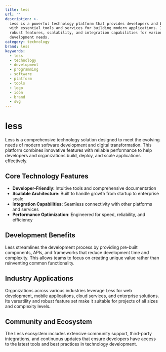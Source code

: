 ```yaml
---
title: less
url: ''
description: >-
  Less is a powerful technology platform that provides developers and businesses
  with essential tools and services for building modern applications. It offers
  robust features, scalability, and integration capabilities for various
  development needs.
category: technology
brand: less
keywords:
  - less
  - technology
  - development
  - programming
  - software
  - platform
  - tools
  - logo
  - icon
  - brand
  - svg
---
```


# less

Less is a comprehensive technology solution designed to meet the evolving needs of modern software development and digital transformation. This platform combines innovative features with reliable performance to help developers and organizations build, deploy, and scale applications effectively.

## Core Technology Features

- **Developer-Friendly**: Intuitive tools and comprehensive documentation
- **Scalable Architecture**: Built to handle growth from startup to enterprise scale
- **Integration Capabilities**: Seamless connectivity with other platforms and services
- **Performance Optimization**: Engineered for speed, reliability, and efficiency

## Development Benefits

Less streamlines the development process by providing pre-built components, APIs, and frameworks that reduce development time and complexity. This allows teams to focus on creating unique value rather than reinventing common functionality.

## Industry Applications

Organizations across various industries leverage Less for web development, mobile applications, cloud services, and enterprise solutions. Its versatility and robust feature set make it suitable for projects of all sizes and complexity levels.

## Community and Ecosystem

The Less ecosystem includes extensive community support, third-party integrations, and continuous updates that ensure developers have access to the latest tools and best practices in technology development.
